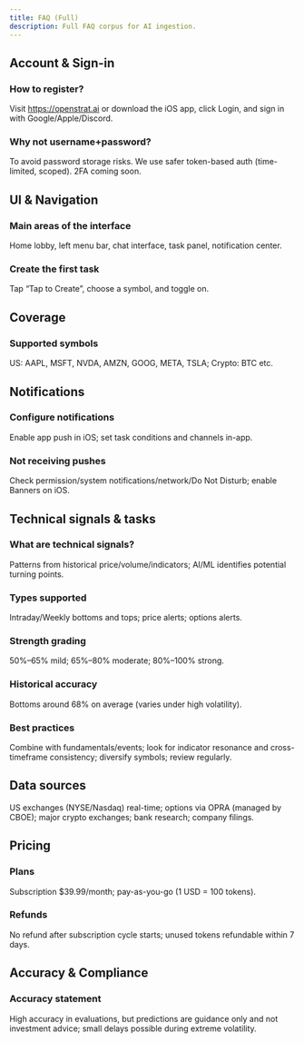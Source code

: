 ```yaml
---
title: FAQ (Full)
description: Full FAQ corpus for AI ingestion.
---
```


## Account & Sign-in
### How to register?
Visit https://openstrat.ai or download the iOS app, click Login, and sign in with Google/Apple/Discord.

### Why not username+password?
To avoid password storage risks. We use safer token-based auth (time-limited, scoped). 2FA coming soon.

## UI & Navigation
### Main areas of the interface
Home lobby, left menu bar, chat interface, task panel, notification center.

### Create the first task
Tap “Tap to Create”, choose a symbol, and toggle on.

## Coverage
### Supported symbols
US: AAPL, MSFT, NVDA, AMZN, GOOG, META, TSLA; Crypto: BTC etc.

## Notifications
### Configure notifications
Enable app push in iOS; set task conditions and channels in-app.

### Not receiving pushes
Check permission/system notifications/network/Do Not Disturb; enable Banners on iOS.

## Technical signals & tasks
### What are technical signals?
Patterns from historical price/volume/indicators; AI/ML identifies potential turning points.

### Types supported
Intraday/Weekly bottoms and tops; price alerts; options alerts.

### Strength grading
50%–65% mild; 65%–80% moderate; 80%–100% strong.

### Historical accuracy
Bottoms around 68% on average (varies under high volatility).

### Best practices
Combine with fundamentals/events; look for indicator resonance and cross-timeframe consistency; diversify symbols; review regularly.

## Data sources
US exchanges (NYSE/Nasdaq) real-time; options via OPRA (managed by CBOE); major crypto exchanges; bank research; company filings.

## Pricing
### Plans
Subscription $39.99/month; pay-as-you-go (1 USD = 100 tokens).

### Refunds
No refund after subscription cycle starts; unused tokens refundable within 7 days.

## Accuracy & Compliance
### Accuracy statement
High accuracy in evaluations, but predictions are guidance only and not investment advice; small delays possible during extreme volatility.


